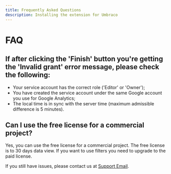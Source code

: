 ```yaml
---
title: Frequently Asked Questions
description: Installing the extension for Umbraco
---
```


# FAQ

## If after clicking the 'Finish' button you're getting the 'Invalid grant' error message, please check the following:

- Your service account has the correct role ('Editor' or 'Owner');
- You have created the service account under the same Google account you use for Google Analytics;
- The local time is in sync with the server time (maximum admissible difference is 5 minutes).

## Can I use the free license for a commercial project?
Yes, you can use the free license for a commercial project. The free license is to 30 days data view. If you want to use filters you need to upgrade to the paid license.

If you still have issues, please contact us at [Support Email](mailto:support@flowcourier.com).